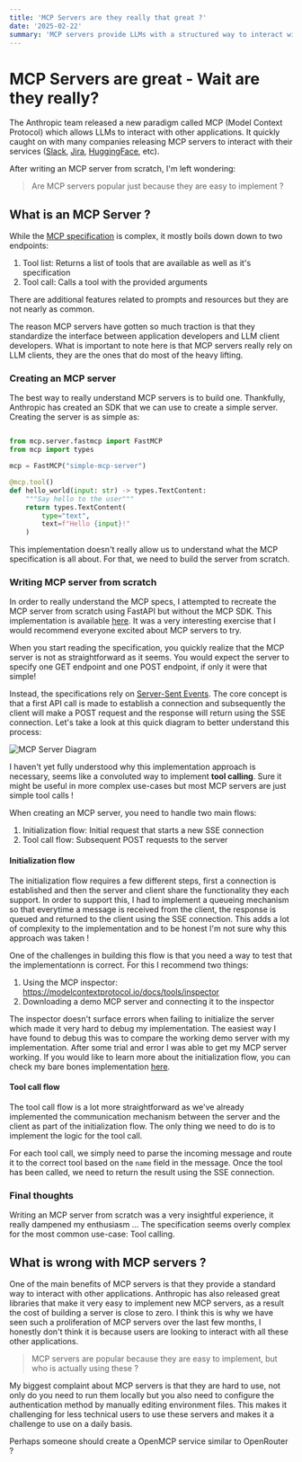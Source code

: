 ```yaml
---
title: 'MCP Servers are they really that great ?'
date: '2025-02-22'
summary: 'MCP servers provide LLMs with a structured way to interact with another application, but is it really worth it ?'
---
```


# MCP Servers are great - Wait are they really?

The Anthropic team released a new paradigm called MCP (Model Context Protocol) which allows LLMs to
interact with other applications. It quickly caught on with many companies releasing MCP servers to
interact with their services ([Slack](https://github.com/modelcontextprotocol/servers/tree/main/src/slack),
[Jira](https://github.com/rahulthedevil/Jira-Context-MCP), [HuggingFace](https://github.com/evalstate/mcp-hfspace),
etc).


After writing an MCP server from scratch, I'm left wondering:

> Are MCP servers popular just because they are easy to implement ?

## What is an MCP Server ?

While the [MCP specification](https://spec.modelcontextprotocol.io/specification/2024-11-05/) is complex,
it mostly boils down down to two endpoints:

1. Tool list: Returns a list of tools that are available as well as it's specification
2. Tool call: Calls a tool with the provided arguments

There are additional features related to prompts and resources but they are not nearly as common.

The reason MCP servers have gotten so much traction is that they standardize the interface between
application developers and LLM client developers. What is important to note here is that MCP servers
really rely on LLM clients, they are the ones that do most of the heavy lifting.

### Creating an MCP server

The best way to really understand MCP servers is to build one. Thankfully, Anthropic has created an SDK
that we can use to create a simple server. Creating the server is as simple as:

```python

from mcp.server.fastmcp import FastMCP
from mcp import types

mcp = FastMCP("simple-mcp-server")

@mcp.tool()
def hello_world(input: str) -> types.TextContent:
    """Say hello to the user"""
    return types.TextContent(
        type="text",
        text=f"Hello {input}!"
    )
```

This implementation doesn't really allow us to understand what the MCP specification is all about. For that, we need to
build the server from scratch.

### Writing MCP server from scratch

In order to really understand the MCP specs, I attempted to recreate the MCP server from scratch using FastAPI but without
the MCP SDK. This implementation is available [here](https://github.com/jverre/chrome-mcp-server). It was a very interesting
exercise that I would recommend everyone excited about MCP servers to try.

When you start reading the specification, you quickly realize that the MCP server is not as straightforward as it seems. You would
expect the server to specify one GET endpoint and one POST endpoint, if only it were that simple!

Instead, the specifications rely on [Server-Sent Events](https://developer.mozilla.org/en-US/docs/Web/API/Server-sent_events). The
core concept is that a first API call is made to establish a connection and subsequently the client will make a POST request and
the response will return using the SSE connection. Let's take a look at this quick diagram to better understand this process:

![MCP Server Diagram](/img/blog/mcp-servers-protocol.png)

I haven't yet fully understood why this implementation approach is necessary, seems like a convoluted way to implement
**tool calling**. Sure it might be useful in more complex use-cases but most MCP servers are just simple tool calls !

When creating an MCP server, you need to handle two main flows:

1. Initialization flow: Initial request that starts a new SSE connection
2. Tool call flow: Subsequent POST requests to the server

#### Initialization flow

The initialization flow requires a few different steps, first a connection is established and then the server and client share the
functionality they each support. In order to support this, I had to implement a queueing mechanism so that everytime a message is
received from the client, the response is queued and returned to the client using the SSE connection. This adds a lot of complexity
to the implementation and to be honest I'm not sure why this approach was taken !

One of the challenges in building this flow is that you need a way to test that the implementationn is correct. For this I
recommend two things:

1. Using the MCP inspector: https://modelcontextprotocol.io/docs/tools/inspector
2. Downloading a demo MCP server and connecting it to the inspector

The inspector doesn't surface errors when failing to initialize the server which made it very hard to debug my implementation. The
easiest way I have found to debug this was to compare the working demo server with my implementation. After some trial and error I
was able to get my MCP server working. If you would like to learn more about the initialization flow, you can check my bare bones
implementation [here](https://github.com/jverre/chrome-mcp-server/).

#### Tool call flow

The tool call flow is a lot more straightforward as we've already implemented the communication mechanism between the server and
the client as part of the initialization flow. The only thing we need to do is to implement the logic for the tool call.

For each tool call, we simply need to parse the incoming message and route it to the correct tool based on the `name` field in the
message. Once the tool has been called, we need to return the result using the SSE connection.

### Final thoughts

Writing an MCP server from scratch was a very insightful experience, it really dampened my enthusiasm ... The specification seems
overly complex for the most common use-case: Tool calling.

## What is wrong with MCP servers ?

One of the main benefits of MCP servers is that they provide a standard way to interact with other applications. Anthropic has also
released great libraries that make it very easy to implement new MCP servers, as a result the cost of building a server is close to
zero. I think this is why we have seen such a proliferation of MCP servers over the last few months, I honestly don't think it is
because users are looking to interact with all these other applications.

> MCP servers are popular because they are easy to implement, but who is actually using these ?

My biggest complaint about MCP servers is that they are hard to use, not only do you need to run them locally but you also need to
configure the authentication method by manually editing environment files. This makes it challenging for less technical users to
use these servers and makes it a challenge to use on a daily basis.

Perhaps someone should create a OpenMCP service similar to OpenRouter ?